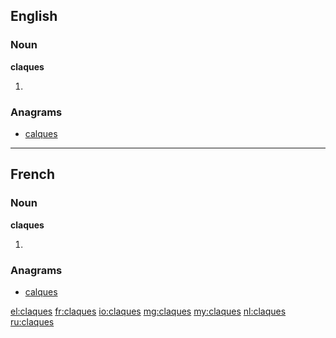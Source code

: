 ==English==

===Noun===
'''claques'''

# {{plural of|claque}}

===Anagrams===
* [[calques#English|calques]]

----

==French==

===Noun===
'''claques'''
# {{plural of|claque|lang=fr}}

===Anagrams===
* [[calques#French|calques]]

[[el:claques]]
[[fr:claques]]
[[io:claques]]
[[mg:claques]]
[[my:claques]]
[[nl:claques]]
[[ru:claques]]